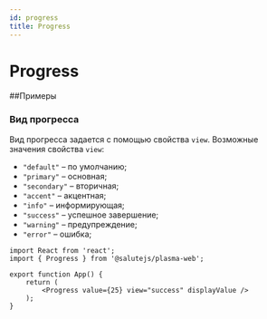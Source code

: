 ```yaml
---
id: progress
title: Progress
---
```



# Progress
<Description name="Progress" />
<PropsTable name="Progress" exclude={['css']} />
<StorybookLink name="Progress" />

##Примеры

### Вид прогресса
Вид прогресса задается с помощью свойства `view`. Возможные значения свойства `view`:
+ `"default"` – по умолчанию;
+ `"primary"` – основная;
+ `"secondary"` – вторичная;
+ `"accent"` – акцентная;
+ `"info"` – информирующая;
+ `"success"` – успешное завершение;
+ `"warning"` – предупреждение;
+ `"error"` – ошибка;

```tsx live
import React from 'react';
import { Progress } from '@salutejs/plasma-web';

export function App() {
    return (
        <Progress value={25} view="success" displayValue />
    );
}
```
